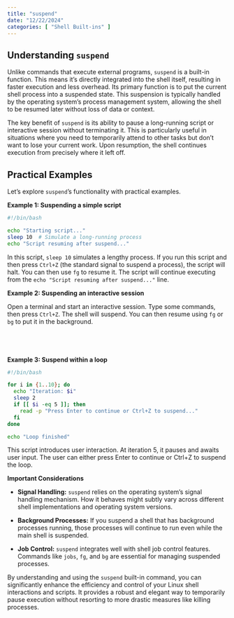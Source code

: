 ```yaml
---
title: "suspend"
date: "12/22/2024"
categories: [ "Shell Built-ins" ]
---
```

## Understanding `suspend`

Unlike commands that execute external programs, `suspend` is a built-in function. This means it's directly integrated into the shell itself, resulting in faster execution and less overhead. Its primary function is to put the current shell process into a suspended state.  This suspension is typically handled by the operating system's process management system, allowing the shell to be resumed later without loss of data or context.

The key benefit of `suspend` is its ability to pause a long-running script or interactive session without terminating it. This is particularly useful in situations where you need to temporarily attend to other tasks but don't want to lose your current work.  Upon resumption, the shell continues execution from precisely where it left off.

## Practical Examples

Let's explore `suspend`'s functionality with practical examples.


**Example 1: Suspending a simple script**

```bash
#!/bin/bash

echo "Starting script..."
sleep 10  # Simulate a long-running process
echo "Script resuming after suspend..."
```

In this script, `sleep 10` simulates a lengthy process.  If you run this script and then press `Ctrl+Z` (the standard signal to suspend a process), the script will halt. You can then use `fg` to resume it.  The script will continue executing from the `echo "Script resuming after suspend..."` line.


**Example 2: Suspending an interactive session**

Open a terminal and start an interactive session.  Type some commands, then press `Ctrl+Z`. The shell will suspend.  You can then resume using `fg` or `bg` to put it in the background.

```bash





```

**Example 3: Suspend within a loop**

```bash
#!/bin/bash

for i in {1..10}; do
  echo "Iteration: $i"
  sleep 2
  if [[ $i -eq 5 ]]; then
    read -p "Press Enter to continue or Ctrl+Z to suspend..."
  fi
done

echo "Loop finished"
```

This script introduces user interaction.  At iteration 5, it pauses and awaits user input.  The user can either press Enter to continue or Ctrl+Z to suspend the loop.

**Important Considerations**

* **Signal Handling:** `suspend` relies on the operating system's signal handling mechanism.  How it behaves might subtly vary across different shell implementations and operating system versions.

* **Background Processes:**  If you suspend a shell that has background processes running, those processes will continue to run even while the main shell is suspended.

* **Job Control:**  `suspend` integrates well with shell job control features. Commands like `jobs`, `fg`, and `bg` are essential for managing suspended processes.


By understanding and using the `suspend` built-in command, you can significantly enhance the efficiency and control of your Linux shell interactions and scripts.  It provides a robust and elegant way to temporarily pause execution without resorting to more drastic measures like killing processes.

